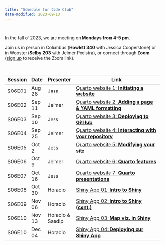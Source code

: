 ```yaml
---
title: "Schedule for Code Club"
date-modified: 2023-09-13
---
```


<br>

In the fall of 2023, we are meeting on **Mondays from 4-5 pm**.

Join us in person in Columbus (**Howlett 340** with Jessica Cooperstone)
or in Wooster (**Selby 203** with Jelmer Poelstra),
or connect through **Zoom**
([sign up](https://forms.gle/eYkMvmJShrcANUrt5) to receive the Zoom link).

<br>

| Session | Date    | Presenter         | Link                                                                              |
|---------|---------|-------------------|-----------------------------------------------------------------------------------|
| S06E01  | Aug 28  | Jess              | [Quarto website 1: **Initiating a website**](/posts/website_01_initiation/)       |
| S06E02  | Sep 11  | Jelmer            | [Quarto website 2: **Adding a page & YAML formatting**](/posts/website_02/)       |
| S06E03  | Sep 18  | Jess              | [Quarto website 3: **Deploying to GitHub**](/posts/website_03_deploy-github/)     |
| S06E04  | Sep 25  | Jelmer            | [Quarto website 4: **Interacting with your repository**](/posts/website_04/)      |
| S06E05  | Oct 2   | Jess              | [Quarto website 5: **Modifying your site**](/posts/website_05)                    |
| S06E06  | Oct 9   | Jelmer            | [Quarto website 6: **Quarto features**](/posts/website_06)                        |
| S06E07  | Oct 16  | Jess              | [Quarto website 7: **Quarto presentations** ](/posts/website_07_presentation)     |
| S06E08  | Oct 30  | Horacio           | [Shiny App 01: **Intro to Shiny** ](/posts/shiny_01)                              |
| S06E09  | Nov 06  | Horacio           | [Shiny App 02: **Intro to Shiny (cont.)** ](/posts/shiny_02)                      |
| S06E10  | Nov 13  | Horacio & Sandip  | [Shiny App 03: **Map viz. in Shiny** ](/posts/shiny_03)                           |
| S06E10  | Dec 04  | Horacio           | [Shiny App 04: **Deploying our Shiny App** ](/posts/shiny_04)                     |